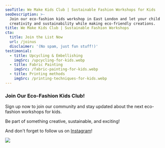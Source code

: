 ```yaml
---
seoTitle: We Make Kids Club | Sustainable Fashion Workshops for Kids
seoDescription: >-
  Join our eco-fashion kids workshop in East London and let your child explore
  creativity and sustainability while making eco-friendly creations.
title: We Make Kids Club | Sustainable Fashion Workshops
cta:
  title: Join the List Now
  url: /joinus
  disclaimer: '(No spam, just fun stuff!)'
testimonial:
  - title: Upcycling & Embellishing
    imgSrc: /upcycling-for-kids.webp
  - title: Fabric Painting
    imgSrc: /fabric-painting-for-kids.webp
  - title: Printing methods
    imgSrc: /printing-techniques-for-kids.webp
---
```


### Join Our Eco-Fashion Kids Club!

Sign up now to join our community and stay updated about the next eco-fashion workshops for kids.

Be part of something creative, sustainable, and exciting!

And don't forget to follow us on [Instagram](https://www.instagram.com/wemakekidsclub/)!

![](</Blog Header IMG-4.png>)
